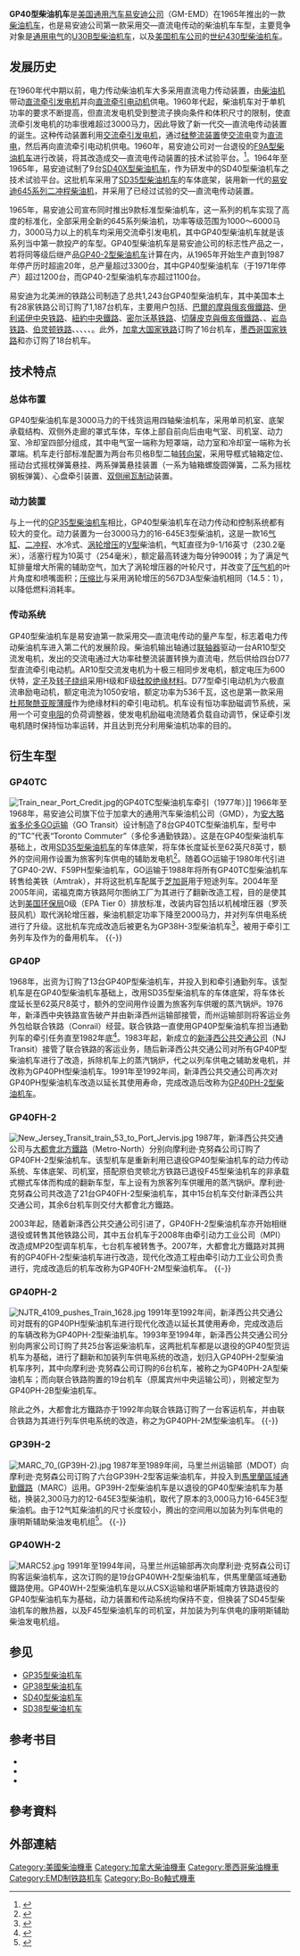 {{noteTA
|G1 = Railway
}}
{{Infobox Locomotive
| name = GP40
| image = BNSF 3004 Lincoln, NE 3-21-11.JPG
| caption = {{tsl|en|BNSF Railway|BNSF铁路}}的GP40型柴油机车
| type = [[柴油机车|柴油机车]]
| origin = {{USA}}、{{CAN}}
| designer = 
| builder = [[通用汽车|GM]]-[[易安迪|EMD]]、[[通用汽车柴油|GMD]]
| buildmodel = 
| serialnumber = 
| builddate  = 1965年—1971年
| totalproduction  =  1,221台
| user = 
| aarwheels = B-B
| uicclass = [[Bo'Bo'|Bo'Bo']]
| gauge = 1,435毫米
| bogies = 
| wheeldiameter = 1,016毫米（40英寸）
| axleload = 
| wheelbase =
| minimumcurve = 
| length = 18,034毫米（59英尺2英寸）
| width = 3,150毫米（10英尺4英寸）
| height = 4,699毫米（15英尺5英寸）
| framesize = 
| weight = 111公吨（246,000磅）
| fueltype = 
| fuelcap = 
| lubecap = 
| coolantcap = 
| watercap = 
| sandcap = 
| enginetype = [[易安迪645系列柴油机|EMD 16-645E3]]
| enginepower = 3,000马力
| transmission = 交—直流电
| generator =  GM AR10
| tractionmotors = GM D77
| topspeed = 105公里/小时（65英里/小时）
| sustainedspeed = 15公里/小时（9.3英里/小时）
| poweroutput = 
| tractiveeffort = 278千牛（62,500磅，起动）<br />253千牛（54,700磅，持续）
| locobrakes = [[空气制动|空气制动]]、[[电阻制动|电阻制动]]
| locobrakepower = 
| locobrakeforce = 
| trainbrakes = 
| safety = 
| notes =
}}
'''GP40型柴油机车'''是[[美国|美国]][[通用汽车|通用汽车]][[易安迪|易安迪公司]]（GM-EMD）在1965年推出的一款[[柴油機車|柴油机车]]，也是易安迪公司第一款采用交—直流电传动的柴油机车车型，主要竞争对象是[[通用电气|通用电气]]的[[U30B型柴油机车|U30B型柴油机车]]，以及[[美国机车公司|美国机车公司]]的[[世纪430型柴油机车|世纪430型柴油机车]]。

== 发展历史 ==
在1960年代中期以前，电力传动柴油机车大多采用直流电力传动装置，由[[柴油引擎|柴油机]]带动[[直流發電機|直流牵引发电机]]并向[[直流電|直流]][[牽引電動機|牵引电动机]]供电。1960年代起，柴油机车对于单机功率的要求不断提高，但直流发电机受到整流子换向条件和体积尺寸的限制，使直流牵引发电机的功率很难超过3000马力，因此导致了新一代交—直流电传动装置的诞生。这种传动装置利用[[交流發電機|交流牵引发电机]]，通过[[硅|硅]][[整流器|整流装置]]使[[交流电|交流电]]变为[[直流电|直流电]]，然后再向直流牵引电动机供电。1960年，易安迪公司对一台退役的[[F9型柴油机车|F9A型柴油机车]]进行改装，将其改造成交—直流电传动装置的技术试验平台。<ref>{{Cite web|url=https://www.flickr.com/photos/chuckzeiler/22630877832/|title=EMDX F9 462|accessdate=2017-02-16|work=Flickr|archive-date=2017-02-16|archive-url=https://web.archive.org/web/20170216210317/https://www.flickr.com/photos/chuckzeiler/22630877832/|dead-url=no}}</ref>。1964年至1965年，易安迪试制了9台[[SD40X型柴油机车|SD40X型柴油机车]]，作为研发中的SD40型柴油机车之技术试验平台。这批机车采用了[[SD35型柴油机车|SD35型柴油机车]]的车体底架，装用新一代的[[易安迪645系列柴油机|易安迪645系列]][[两冲程循环|二冲程]][[柴油引擎|柴油机]]，并采用了已经过试验的交—直流电传动装置。

1965年，易安迪公司宣布同时推出9款标准型柴油机车，这一系列的机车实现了高度的标准化，全部采用全新的645系列柴油机，功率等级范围为1000～6000马力，3000马力以上的机车均采用交流牵引发电机，其中GP40型柴油机车就是该系列当中第一款投产的车型。GP40型柴油机车是易安迪公司的标志性产品之一，若将同等级后继产品[[GP40-2型柴油机车|GP40-2型柴油机车]]计算在内，从1965年开始生产直到1987年停产历时超逾20年，总产量超过3300台，其中GP40型柴油机车（于1971年停产）超过1200台，而GP40-2型柴油机车亦超过1100台。

易安迪为北美洲的铁路公司制造了总共1,243台GP40型柴油机车，其中美国本土有28家铁路公司订购了1,187台机车，主要用户包括{{Translink|en|Penn Central Transportation Company|宾州中央运输公司}}、[[巴爾的摩與俄亥俄鐵路|巴爾的摩與俄亥俄鐵路]]、[[伊利诺伊中央铁路|伊利诺伊中央铁路]]、[[紐約中央鐵路|紐約中央鐵路]]、[[密尔沃基铁路|密尔沃基铁路]]、[[切薩皮克與俄亥俄鐵路|切薩皮克與俄亥俄鐵路]]、{{Translink|en|Denver and Rio Grande Western Railroad|丹佛和格兰德河西部铁路}}、[[芝加哥、岩島和太平洋鐵路|岩岛铁路]]、[[芝加哥、伯靈頓和昆西鐵路|伯灵顿铁路]]、{{Translink|en|Missouri–Kansas–Texas Railroad|密苏里－堪萨斯－德克萨斯铁路}}、{{Translink|en|Norfolk and Western Railway|诺福克和西部铁路}}、{{Translink|en|Louisville and Nashville Railroad|路易斯维尔和纳什维尔铁路}}、{{Translink|en|Seaboard Coast Line Railroad|海岸沿海铁路}}、{{Translink|en|Seaboard Air Line Railroad|海岸快线铁路}}。此外，[[加拿大国家铁路|加拿大国家铁路]]订购了16台机车，[[墨西哥國家鐵路|墨西哥国家铁路]]和{{tsl|en|Ferrocarril Chihuahua al Pacífico|奇瓦瓦太平洋铁路}}亦订购了18台机车。

== 技术特点 ==
=== 总体布置 ===
GP40型柴油机车是3000马力的干线货运用四轴柴油机车，采用单司机室、底架承载结构、双侧外走廊的罩式车体，车体上部自前向后由电气室、司机室、动力室、冷却室四部分组成，其中电气室一端称为短罩端，动力室和冷却室一端称为长罩端。机车走行部标准配置为两台布贝格B型二轴[[转向架|转向架]]，采用导框式轴箱定位、摇动台式摇枕弹簧悬挂、两系弹簧悬挂装置（一系为轴箱螺旋圆弹簧，二系为摇枕钢板弹簧）、心盘牵引装置、[[踏面制动|双侧闸瓦制动]]装置。

=== 动力装置 ===
与上一代的[[GP35型柴油机车|GP35型柴油机车]]相比，GP40型柴油机车在动力传动和控制系统都有较大的变化。动力装置为一台3000马力的16-645E3型柴油机，这是一款16[[气缸|气缸]]、[[二冲程|二冲程]]、水冷式、[[渦輪增壓器|涡轮增压]]的[[V型引擎|V型]]柴油机，气缸直径为9-1/16英寸（230.2毫米），活塞行程为10英寸（254毫米），额定最高转速为每分钟900转；为了满足气缸排量增大所需的辅助空气，加大了涡轮增压器的叶轮尺寸，并改变了[[压气机|压气机]]的叶片角度和喷嘴面积；[[壓縮比|压缩比]]与采用涡轮增压的567D3A型柴油机相同（14.5：1），以降低燃料消耗率。

=== 传动系统 ===
GP40型柴油机车是易安迪第一款采用交—直流电传动的量产车型，标志着电力传动柴油机车进入第二代的发展阶段。柴油机输出轴通过[[联轴器|联轴器]]驱动一台AR10型交流发电机，发出的交流电通过大功率硅整流装置转换为直流电，然后供给四台D77型直流牵引电动机。AR10型交流发电机为十极三相同步发电机，额定电压为600伏特，[[定子|定子]]及[[转子|转子]][[电感元件|绕组]]采用H级和F级[[硅胶|硅胶]][[絕緣體|绝缘材料]]。D77型牵引电动机为六极直流串励电动机，额定电流为1050安培，额定功率为536千瓦，这也是第一款采用[[杜邦|杜邦]]{{tsl|en|Kapton|卡普顿}}[[聚酰亚胺|聚酰亚胺薄膜]]作为绝缘材料的牵引电动机。机车设有恒功率励磁调节系统，采用一个可变[[电阻|电阻]]的负荷调整器，使发电机励磁电流随着负载自动调节，保证牵引发电机随时保持恒功率运转，并且达到充分利用柴油机功率的目的。

== 衍生车型 ==
=== GP40TC ===
[[File:Train_near_Port_Credit.jpg|thumb]]的GP40TC型柴油机车牵引{{tsl|en|Hawker Siddeley RTC-85SP/D|霍克西德利RTC-85SP/D型柴油动车组|RTC-85型铁路客车}}（1977年）]]
1966年至1968年，易安迪公司旗下位于加拿大的通用汽车柴油机公司（GMD），为[[安大略|安大略省]][[多伦多|多伦多]][[GO運輸|GO运输]]（GO Transit）设计制造了8台GP40TC型柴油机车，型号中的“TC”代表“Toronto Commuter”（多伦多通勤铁路）。这是在GP40型柴油机车基础上，改用[[SD35型柴油机车|SD35型柴油机车]]的车体底架，将车体长度延长至62英尺8英寸，额外的空间用作设置为旅客列车供电的辅助发电机<ref name="wilson">{{cite book | title=The Model Railroader's Guide to Diesel Locomotives | first=Jeff | last=Wilson | url=https://books.google.com/books?id=Gt8OtslzijYC | publisher=Kalmbach Publishing | year=2009 | access-date=2017-02-17 | archive-date=2021-01-21 | archive-url=https://web.archive.org/web/20210121054327/https://books.google.com/books?id=Gt8OtslzijYC | dead-url=no }}</ref>。随着GO运输于1980年代引进了GP40-2W、F59PH型柴油机车，GO运输于1988年将所有GP40TC型柴油机车转售给美铁（Amtrak），并将这批机车配属于[[芝加哥|芝加哥]]用于短途列车。2004年至2005年间，诺福克南方铁路阿尔图纳工厂为其进行了翻新改造工程，目的是使其达到[[美国环保局|美国环保局]]0级（EPA Tier 0）排放标准，改装内容包括以机械增压器（罗茨鼓风机）取代涡轮增压器，柴油机额定功率下降至2000马力，并对列车供电系统进行了升级。这批机车完成改造后被更名为GP38H-3型柴油机车<ref>{{Cite web|url=http://www.altoonaworks.info/rebuilds/amtk_gp38h-3.html|title=AltoonaWorks.info -- AMTK GP38H-3 Rebuilds|accessdate=2017-02-17|work=Altoona Works|archive-date=2017-09-07|archive-url=https://web.archive.org/web/20170907053620/http://www.altoonaworks.info/rebuilds/amtk_gp38h-3.html|dead-url=no}}</ref>，被用于牵引工务列车及作为{{tsl|en|Downeaster (train)|唐伊斯特号列车}}的备用机车。
{{-}}
=== GP40P ===
1968年，{{tsl|en|New Jersey Department of Transportation|新泽西州运输部}}出资为{{tsl|en|Central Railroad of New Jersey|新泽西中央铁路}}订购了13台GP40P型柴油机车，并投入到{{tsl|en|Raritan Valley Line|瑞谷线}}和{{tsl|en|North Jersey Coast Line|北泽西海岸线}}牵引通勤列车。该型机车是在GP40型柴油机车基础上，改用SD35型柴油机车的车体底架，将车体长度延长至62英尺8英寸，额外的空间用作设置为旅客列车供暖的蒸汽锅炉。1976年，新泽西中央铁路宣告破产并由新泽西州运输部接管，而州运输部则将客运业务外包给联合铁路（Conrail）经营。联合铁路一直使用GP40P型柴油机车担当通勤列车的牵引任务直至1982年底<ref>{{Cite web|url=http://conrailphotos.thecrhs.org/node/33459|title=EMD GP40P|accessdate=2017-02-22|work=CRHS Conrail Photo Archive|language=en|archive-date=2020-02-24|archive-url=https://web.archive.org/web/20200224101146/http://conrailphotos.thecrhs.org/node/33459|dead-url=no}}</ref>。1983年起，新成立的[[新泽西公共交通公司|新泽西公共交通公司]]（NJ Transit）接管了联合铁路的客运业务，随后新泽西公共交通公司对所有GP40P型柴油机车进行了改造，拆除机车上的蒸汽锅炉，代之以列车供电之辅助发电机，并改称为GP40PH型柴油机车。1991年至1992年间，新泽西公共交通公司再次对GP40PH型柴油机车改造以延长其使用寿命，完成改造后改称为[[#GP40PH-2|GP40PH-2型柴油机车]]。

=== GP40FH-2 ===
[[File:New_Jersey_Transit_train_53_to_Port_Jervis.jpg|thumb]]
1987年，新泽西公共交通公司与[[大都會北方鐵路|大都會北方鐵路]]（Metro-North）分别向摩利逊·克努森公司订购了GP40FH-2型柴油机车。该型机车是重新利用已退役GP40型柴油机车的动力传动系统、车体底架、司机室，搭配原伯灵顿北方铁路已退役F45型柴油机车的非承载式棚式车体而构成的翻新车型，车上设有为旅客列车供暖用的蒸汽锅炉。摩利逊·克努森公司共改造了21台GP40FH-2型柴油机车，其中15台机车交付新泽西公共交通公司，其余6台机车则交付大都會北方鐵路。

2003年起，随着新泽西公共交通公司引进了{{tsl|en|Alstom PL42AC|PL42AC型柴油机车}}，GP40FH-2型柴油机车亦开始相继退役或转售其他铁路公司，其中五台机车于2008年由牵引动力工业公司（MPI）改造成MP20型调车机车，七台机车被转售予{{tsl|en|Iowa Pacific Holdings|艾奥瓦太平洋控股}}。2007年，大都會北方鐵路对其拥有的GP40FH-2型柴油机车进行改造，现代化改造工程由牵引动力工业公司负责进行，完成改造后的机车改称为GP40FH-2M型柴油机车。
{{-}}
=== GP40PH-2 ===
[[File:NJTR_4109_pushes_Train_1628.jpg|thumb]]
1991年至1992年间，新泽西公共交通公司对既有的GP40PH型柴油机车进行现代化改造以延长其使用寿命，完成改造后的车辆改称为GP40PH-2型柴油机车。1993年至1994年，新泽西公共交通公司分别向两家公司订购了共25台客运柴油机车，这两批机车都是以退役的GP40型货运机车为基础，进行了翻新和加装列车供电系统的改造，划归入GP40PH-2型柴油机车序列，其中向摩利逊·克努森公司订购的6台机车，被称之为GP40PH-2A型柴油机车；而向联合铁路购置的19台机车（原属宾州中央运输公司），则被定型为GP40PH-2B型柴油机车。

除此之外，大都會北方鐵路亦于1992年向联合铁路订购了一台客运机车，并由联合铁路为其进行列车供电系统的改造，称之为GP40PH-2M型柴油机车。
{{-}}
=== GP39H-2 ===
[[File:MARC_70_(GP39H-2).jpg|thumb]]
1987年至1989年间，马里兰州运输部（MDOT）向摩利逊·克努森公司订购了六台GP39H-2型客运柴油机车，并投入到[[馬里蘭區域通勤鐵路|馬里蘭區域通勤鐵路]]（MARC）运用。GP39H-2型柴油机车是以退役的GP40型柴油机车为基础，换装2,300马力的12-645E3型柴油机，取代了原本的3,000马力16-645E3型柴油机。由于12气缸柴油机的尺寸长度较小，腾出的空间用以加装为列车供电的康明斯辅助柴油发电机组<ref>{{Cite web|url=http://original.trainlife.com/magazines/pages/500/36435/july-1989-page-21|title=TrainLife - July 1989 - Page 21|accessdate=2017-02-24|work=original.trainlife.com|language=en|archive-date=2017-02-24|archive-url=https://web.archive.org/web/20170224212152/http://original.trainlife.com/magazines/pages/500/36435/july-1989-page-21|dead-url=no}}</ref>。
{{-}}
=== GP40WH-2 ===
[[File:MARC52.jpg|thumb]]
1991年至1994年间，马里兰州运输部再次向摩利逊·克努森公司订购客运柴油机车，这次订购的是19台GP40WH-2型柴油机车，供馬里蘭區域通勤鐵路使用。GP40WH-2型柴油机车是以从CSX运输和堪萨斯城南方铁路退役的GP40型柴油机车为基础，动力装置和传动系统均保持不变，但换装了SD45型柴油机车的散热器，以及F45型柴油机车的司机室，并加装为列车供电的康明斯辅助柴油发电机组。

== 参见 ==
*[[GP35型柴油机车|GP35型柴油机车]]
*[[GP38型柴油机车|GP38型柴油机车]]
*[[SD40型柴油机车|SD40型柴油机车]]
*[[SD38型柴油机车|SD38型柴油机车]]

== 参考书目 ==
* {{cite book | last = Solomon | first = Brian | authorlink = | year = 2000 | title = ''The American Diesel Locomotive'' | url = https://archive.org/details/americandiesello0000solo | location = Osceola, WI, USA | publisher = MBI Publishing | page = | isbn = 0760306664 }}
* {{cite book | last = Solomon | first = Brian | authorlink = | year = 2006 | title = ''EMD Locomotives'' | url = https://archive.org/details/emdlocomotives0000solo | location = St. Paul, MN, USA | publisher = Voyageur Press | page = | isbn = 9780760323960 }}
* {{cite book | last = Solomon | first = Brian | authorlink = | year = 2012 | title = ''North American Locomotives: A Railroad-by-Railroad Photohistory'' | location = Minneapolis, MN, USA | publisher = Voyageur Press | page =  | isbn = 9780760343708 }}

== 參考資料==
{{reflist}}

== 外部連結 ==
{{commons category|EMD GP40 locomotives}}

{{易安迪柴油機車}}
{{Portal bar|鐵路}}

{{DEFAULTSORT:GP40}}
[[Category:美國柴油機車|Category:美國柴油機車]]
[[Category:加拿大柴油機車|Category:加拿大柴油機車]]
[[Category:墨西哥柴油機車|Category:墨西哥柴油機車]]
[[Category:EMD制铁路机车|Category:EMD制铁路机车]]
[[Category:Bo-Bo軸式機車|Category:Bo-Bo軸式機車]]